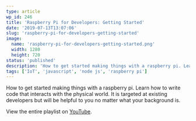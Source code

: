 ```yaml
---
type: article
wp_id: 246
title: 'Raspberry Pi for Developers: Getting Started'
date: '2019-07-13T13:07:06'
slug: 'raspberry-pi-for-developers-getting-started'
image: 
  name: 'raspberry-pi-for-developers-getting-started.png'
  width: 1280
  height: 720
status: 'published'
description: 'How to get started making things with a raspberry pi. Learn how to write code that interacts with the physical world. It is targeted at existing developers but will be helpful to you no matter what your background is.'
tags: ['IoT', 'javascript', 'node js', 'raspberry pi']
---
```


How to get started making things with a raspberry pi. Learn how to write code that interacts with the physical world. It is targeted at existing developers but will be helpful to you no matter what your background is.

View the entire playlist on [YouTube](https://www.youtube.com/playlist?list=PL0X6fGhFFNTfW6RL46Rtd0VSqVtj-yBSd).